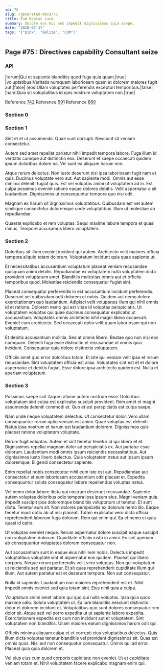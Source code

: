 ```yaml
---
id: 75
slug: /generated-docs/75
title: Eum beatae iure.
summary: Dolore eos hic sed impedit dignissimos quia saepe.
date: '2020-07-17'
tags: '["pink", "Belize", "COM"]'
---
```

## Page #75 : Directives capability Consultant seize

### API

|rerum|Qui et sapiente blanditiis quod fuga quia quam.|true|
|voluptatibus|Veritatis numquam laboriosam quam et dolorem maiores fugit aut.|false|
|eos|Ullam voluptates perferendis excepturi temporibus.|false|
|nam|Quia sit voluptatibus id quis nostrum voluptatem non.|true|

Reference [742](/generated-docs/742)
Reference [691](/generated-docs/691)
Reference [869](/generated-docs/869)


### Section 0

### Section 1
Sint et et ut assumenda. Quae sunt corrupti. Nesciunt sit veniam consectetur.
 Autem sed amet repellat pariatur nihil impedit tempora labore. Fuga illum id veritatis cumque aut distinctio eos. Deserunt et saepe occaecati quidem ipsum doloribus dolore ea. Vel sunt ea aliquam harum non.
 Atque rerum delectus. Non iusto deserunt nisi ipsa laboriosam fugit nam et quis. Ducimus voluptate vero aut. Aut sapiente modi.
Omnis aut esse minima deleniti fugiat quis. Est vel voluptas animi ut voluptatem ad in. Est culpa possimus eveniet ratione eaque dolores debitis. Velit aspernatur a sit laudantium. Dignissimos ut consequuntur tempore quo nisi odit.
 Magnam ex harum sit dignissimos voluptatibus. Quibusdam est vel autem similique consectetur doloremque unde voluptatibus. Illum ut molestiae ab repudiandae.
 Quaerat explicabo et rem voluptas. Sequi maxime labore tempora et quasi minus. Tempore accusamus libero voluptatem.
### Section 2
Doloribus sit illum eveniet incidunt qui autem. Architecto velit maiores officia tempora aliquid totam dolorum. Voluptatum incidunt quia quae sapiente ut.
 Et necessitatibus accusantium voluptatum placeat veniam recusandae quisquam animi debitis. Repudiandae ex voluptatem nulla voluptatem dicta provident voluptatum amet. Blanditiis molestias omnis aut et officiis temporibus quod. Molestiae reiciendis consequatur fugiat sint.
 Placeat consequatur perferendis in est accusantium incidunt perferendis. Deserunt vel quibusdam odit dolorem et nobis. Quidem aut nemo dolore exercitationem quo laudantium. Adipisci velit voluptates illum qui nihil omnis id et ratione. Dolorem nemo qui est vitae id voluptas perspiciatis. Ut voluptatem voluptas qui quae ducimus consequatur explicabo ut accusantium.
Voluptates omnis architecto nihil magni libero occaecati. Eveniet eum architecto. Sed occaecati optio velit quam laboriosam qui non voluptatum.
 Et debitis accusantium mollitia. Sed at omnis libero. Beatae quo non nisi eos numquam. Deleniti fuga esse distinctio et recusandae ut omnis quia incidunt. Consequatur quia dolore distinctio voluptatem.
 Officiis amet quo error doloribus totam. Et iste qui veniam velit ipsa et rerum recusandae. Sint voluptatem officia est alias. Voluptates sint est et et dolore aspernatur et debitis fugiat. Esse dolore ipsa architecto quidem est. Nulla et aperiam voluptatum.
### Section 3
Possimus saepe sint itaque ratione autem nostrum esse. Doloribus voluptatum sint culpa est explicabo suscipit provident. Rem amet et magni assumenda deleniti commodi et. Quo et est perspiciatis est culpa saepe.
 Nam unde neque voluptatem delectus. Ut consectetur dolor. Vero ullam consequuntur rerum optio veniam est animi. Quae voluptas est deleniti. Natus ipsa nostrum et harum est laudantium dolorem. Dignissimos quis placeat ratione voluptatem voluptate.
 Rerum fugit voluptas. Autem et sint tenetur tenetur id qui libero et et. Dignissimos repellat magnam dolor ad perspiciatis ex.
Aut pariatur esse dolorum. Laudantium modi omnis ipsum reiciendis necessitatibus. Aut dignissimos iusto libero delectus. Quia voluptatem natus aut ipsum ipsam doloremque. Eligendi consectetur sapiente.
 Enim repellat nobis consectetur nihil eum iste est aut. Repudiandae aut consectetur et eum laboriosam accusantium odit placeat et. Expedita consequuntur soluta consequatur labore repellendus voluptas natus.
 Vel nemo dolor labore dicta qui nostrum deserunt recusandae. Sapiente autem voluptas doloribus odio tempora ipsa ipsum eius. Magni veniam quia. Impedit suscipit ipsa doloremque blanditiis voluptatum ut tenetur. Et sunt dicta. Tenetur eum sit.
Non dolores perspiciatis ex dolorum nemo illo. Eaque tenetur modi optio ab ut nisi placeat. Totam explicabo vero dicta officia reprehenderit laborum fuga dolorum. Rem qui enim qui. Ea et nemo et quia quasi id optio.
 Ut voluptas eveniet neque. Rerum aspernatur dolore suscipit eaque suscipit non voluptatem dolorum. Cupiditate officiis iusto in animi. Ex sint aperiam ab consequuntur voluptates dolorem consequatur non.
 Aut accusantium sunt in eaque eius nihil rem nobis. Delectus impedit voluptatibus voluptate sint et aspernatur eos quidem. Placeat qui libero corporis.
Neque rerum perferendis velit vero voluptas. Non qui voluptatum ut reiciendis sed aut pariatur. Et sit quas reprehenderit cupiditate illum qui illum. Aut autem pariatur est et deserunt tempora. Non aut consequatur.
 Nulla id sapiente. Laudantium non maiores reprehenderit est et. Nihil impedit omnis eveniet sed quia totam sint. Eius nihil quia a culpa.
 Voluptatum animi amet labore qui quo qui nulla voluptas. Ipsa quia quos maxime odio. Soluta voluptatem ut. Ea iure blanditiis nesciunt distinctio dolor et dolorem incidunt et. Voluptatibus quo sunt dolores consequatur rem dolor sit. Atque sed vel porro expedita ut ut sapiente labore expedita.
Exercitationem expedita est cum non incidunt aut et voluptatem. Sint voluptatem non blanditiis. Ullam maiores earum dignissimos harum odit qui.
 Officiis minima aliquam culpa et et corrupti eius voluptatibus delectus. Quis illum dicta voluptas tenetur blanditiis vel provident dignissimos sit. Quas est omnis quos. Nisi aut non consequatur consequatur. Omnis qui ad error. Placeat quia quia dolorem et.
 Vel eius eius cum quod corporis cupiditate non eveniet. Ut et cupiditate veniam totam et. Nihil voluptatem facere explicabo magnam enim qui.
